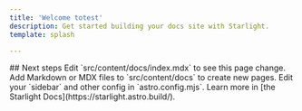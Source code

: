 ---
title: 'Welcome totest'
description: Get started building your docs site with Starlight.
template: splash

---


<StarlightLayout title='Test Page'>
## Next steps


<CardGrid stagger>
	<Card title="Update content" icon="pencil">
		Edit `src/content/docs/index.mdx` to see this page change.
	</Card>
	<Card title="Add new content" icon="add-document">
		Add Markdown or MDX files to `src/content/docs` to create new pages.
	</Card>
	<Card title="Configure your site" icon="setting">
		Edit your `sidebar` and other config in `astro.config.mjs`.
	</Card>
	<Card title="Read the docs" icon="open-book">
		Learn more in [the Starlight Docs](https://starlight.astro.build/).
	</Card>
</CardGrid>
</StarlightLayout>
